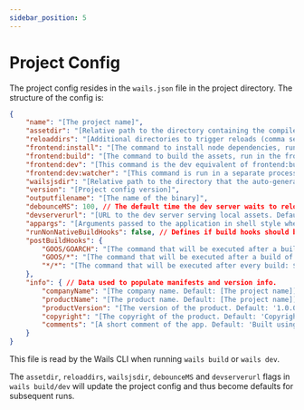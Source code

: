 ```yaml
---
sidebar_position: 5
---
```


# Project Config

The project config resides in the `wails.json` file in the project directory. The structure of the config is:

```json
{
    "name": "[The project name]",
	"assetdir": "[Relative path to the directory containing the compiled assets, this is normally inferred and could be left empty]",
	"reloaddirs": "[Additional directories to trigger reloads (comma separated), this is only used for some advanced asset configurations]",
	"frontend:install": "[The command to install node dependencies, run in the frontend directory - often `npm install`]",
	"frontend:build": "[The command to build the assets, run in the frontend directory - often `npm run build`]",
	"frontend:dev": "[This command is the dev equivalent of frontend:build. If not specified falls back to frontend:build]",
	"frontend:dev:watcher": "[This command is run in a separate process on `wails dev`. Useful for 3rd party watchers]",
    "wailsjsdir": "[Relative path to the directory that the auto-generated JS modules will be created]",
	"version": "[Project config version]",
	"outputfilename": "[The name of the binary]",
	"debounceMS": 100, // The default time the dev server waits to reload when it detects a vhange in assets
	"devserverurl": "[URL to the dev server serving local assets. Default: http://localhost:34115]",
	"appargs": "[Arguments passed to the application in shell style when in dev mode]",
	"runNonNativeBuildHooks": false, // Defines if build hooks should be run though they are defined for an OS other than the host OS.
	"postBuildHooks": {
		"GOOS/GOARCH": "[The command that will be executed after a build of the specified GOOS/GOARCH: ${platform} is replaced with the "GOOS/GOARCH" and ${bin} with the path to the compiled binary. The "GOOS/GOARCH" hook is executed before the "GOOS/*" and "*/*" hook.]",
		"GOOS/*": "[The command that will be executed after a build of the specified GOOS: ${platform} is replaced with the "GOOS/GOARCH" and ${bin} with the path to the compiled binary. The "GOOS/*" hook is executed before the "*/*" hook.]",
		"*/*": "[The command that will be executed after every build: ${platform} is replaced with the "GOOS/GOARCH" and ${bin} with the path to the compiled binary.]"
	},
	"info": { // Data used to populate manifests and version info.
		"companyName": "[The company name. Default: [The project name]]",
		"productName": "[The product name. Default: [The project name]]",
		"productVersion": "[The version of the product. Default: '1.0.0']",
		"copyright": "[The copyright of the product. Default: 'Copyright.........']",
		"comments": "[A short comment of the app. Default: 'Built using Wails (https://wails.app)']"
	}
}
```

This file is read by the Wails CLI when running `wails build` or `wails dev`.

The `assetdir`, `reloaddirs`, `wailsjsdir`, `debounceMS` and `devserverurl` flags in `wails build/dev` will update the project config
and thus become defaults for subsequent runs.